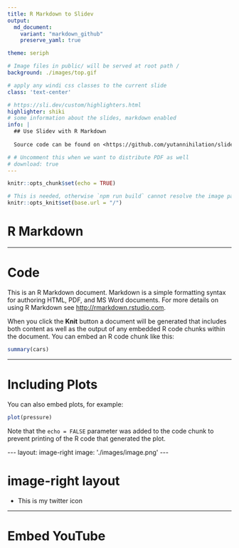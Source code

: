 ```yaml
---
title: R Markdown to Slidev
output:
  md_document:
    variant: "markdown_github"
    preserve_yaml: true

theme: seriph

# Image files in public/ will be served at root path /
background: ./images/top.gif

# apply any windi css classes to the current slide
class: 'text-center'

# https://sli.dev/custom/highlighters.html
highlighter: shiki
# some information about the slides, markdown enabled
info: |
  ## Use Slidev with R Markdown
  
  Source code can be found on <https://github.com/yutannihilation/slidev-rmarkdown>.

# # Uncomment this when we want to distribute PDF as well
# download: true
---
```


```r
knitr::opts_chunk$set(echo = TRUE)

# This is needed, otherwise `npm run build` cannot resolve the image paths and fail
knitr::opts_knit$set(base.url = "/")
```

# R Markdown

---

# Code

This is an R Markdown document. Markdown is a simple formatting syntax for authoring HTML, PDF, and MS Word documents. For more details on using R Markdown see <http://rmarkdown.rstudio.com>.

When you click the **Knit** button a document will be generated that includes both content as well as the output of any embedded R code chunks within the document. You can embed an R code chunk like this:

```r
summary(cars)
```

---

# Including Plots

You can also embed plots, for example:

```r
plot(pressure)
```

Note that the `echo = FALSE` parameter was added to the code chunk to prevent printing of the R code that generated the plot.

<!-- 
  We can specify per-slide options with YAML front-matters.
  This needs to be wrapped with a block of raw attribute.
-->

```{=html}
---
layout: image-right
image: './images/image.png'
---
```

# image-right layout

* This is my twitter icon

---

# Embed YouTube

<Youtube id="OHS_rmkmPpM" width=600 height=400 />

